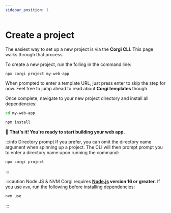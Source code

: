```yaml
---
sidebar_position: 1
---
```


# Create a project

The easiest way to set up a new project is via the **Corgi CLI**. This page walks through that process.

To create a new project, run the folling in the command line:

```sh
npx corgi project my-web-app
```

When prompted to enter a template URL, just press enter to skip the step for now. Feel free to jump ahead to read about **Corgi templates** though.

Once complete, navigate to your new project directory and install all dependencies:

```sh
cd my-web-app
```

```sh
npm install
```

🎉 **That's it! You're ready to start building your web app.**

:::info Directory prompt
If you prefer, you can omit the directory name argument when spinning up a project. The CLI will then prompt prompt you to enter a directory name upon running the command:

```sh
npx corgi project
```

:::

:::caution Node.JS & NVM
Corgi requires **[Node.js](https://nodejs.org/en/) version 16 or greater**. If you use `nvm`, run the following before installing dependencies:

```sh
nvm use
```

:::
